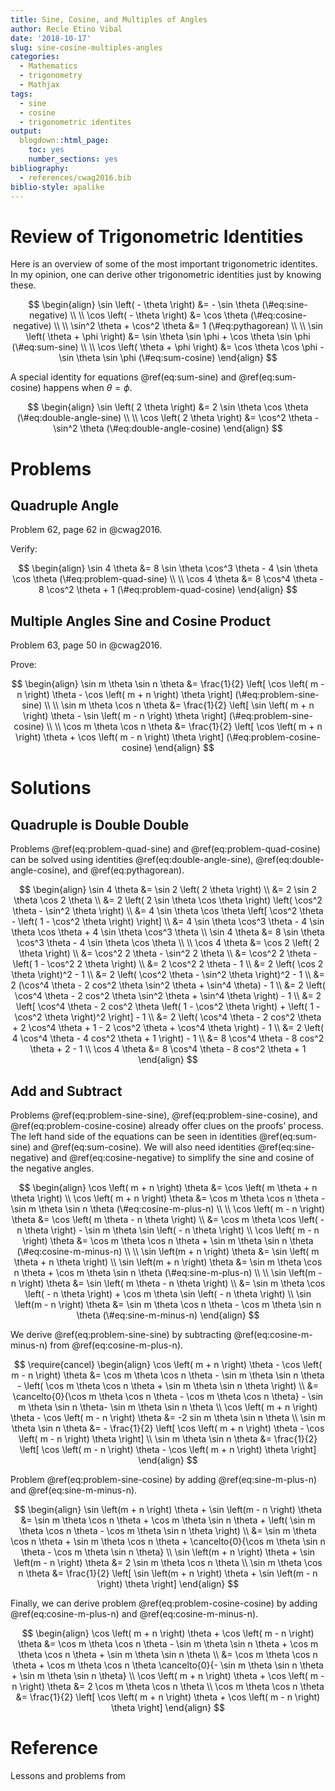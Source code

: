 ```yaml
---
title: Sine, Cosine, and Multiples of Angles
author: Recle Etino Vibal
date: '2018-10-17'
slug: sine-cosine-multiples-angles
categories:
  - Mathematics
  - trigonometry
  - Mathjax
tags:
  - sine
  - cosine
  - trigonometric identites
output:
  blogdown::html_page:
    toc: yes
    number_sections: yes
bibliography:
  - references/cwag2016.bib
biblio-style: apalike
---
```


# Review of Trigonometric Identities

Here is an overview of some of the most important trigonometric identites. In my opinion, one can derive other trigonometric identities just by knowing these.

$$
\begin{align}
\sin \left( - \theta \right) &= - \sin \theta (\#eq:sine-negative)
\\
\\
\cos \left( - \theta \right) &= \cos \theta (\#eq:cosine-negative)
\\
\\
\sin^2 \theta + \cos^2 \theta &= 1 (\#eq:pythagorean)
\\
\\
\sin \left(  \theta + \phi \right) &= \sin \theta \sin \phi + \cos \theta \sin \phi (\#eq:sum-sine)
\\
\\
\cos \left( \theta + \phi \right) &= \cos \theta \cos \phi - \sin \theta \sin \phi (\#eq:sum-cosine)
\end{align}
$$

A special identity for equations \@ref(eq:sum-sine) and \@ref(eq:sum-cosine) happens when $\theta = \phi$.

$$
\begin{align}
\sin \left( 2 \theta \right) &= 2 \sin \theta \cos \theta (\#eq:double-angle-sine)
\\
\\
\cos \left( 2 \theta \right) &= \cos^2 \theta - \sin^2 \theta (\#eq:double-angle-cosine)
\end{align}
$$

# Problems

## Quadruple Angle

Problem 62, page 62 in @cwag2016.

Verify:

$$
\begin{align}
\sin 4 \theta &= 8 \sin \theta \cos^3 \theta - 4 \sin \theta \cos \theta (\#eq:problem-quad-sine)
\\
\\
\cos 4 \theta &= 8 \cos^4 \theta - 8 \cos^2 \theta + 1 (\#eq:problem-quad-cosine)
\end{align}
$$

## Multiple Angles Sine and Cosine Product

Problem 63, page 50 in @cwag2016.

Prove:

$$
\begin{align}
\sin m \theta \sin n \theta &= \frac{1}{2} \left[ \cos \left( m - n \right) \theta - \cos \left( m + n \right) \theta \right] (\#eq:problem-sine-sine)
\\
\\
\sin m \theta \cos n \theta &= \frac{1}{2} \left[ \sin \left( m + n \right) \theta - \sin \left( m - n \right) \theta \right] (\#eq:problem-sine-cosine)
\\
\\
\cos m \theta \cos n \theta &= \frac{1}{2} \left[ \cos \left( m + n \right) \theta + \cos \left( m - n \right) \theta \right] (\#eq:problem-cosine-cosine)
\end{align}
$$

# Solutions

## Quadruple is Double Double

Problems \@ref(eq:problem-quad-sine) and \@ref(eq:problem-quad-cosine) can be solved using identities \@ref(eq:double-angle-sine), \@ref(eq:double-angle-cosine), and \@ref(eq:pythagorean).

$$
\begin{align}
\sin 4 \theta &= \sin 2 \left( 2 \theta \right)
\\
&= 2 \sin 2 \theta \cos 2 \theta
\\
&= 2 \left( 2 \sin \theta \cos \theta \right) \left( \cos^2 \theta - \sin^2 \theta \right)
\\
&= 4 \sin \theta \cos \theta \left[ \cos^2 \theta - \left( 1 - \cos^2 \theta \right) \right]
\\
&= 4 \sin \theta \cos^3 \theta - 4 \sin \theta \cos \theta + 4 \sin \theta \cos^3 \theta
\\
\sin 4 \theta &= 8 \sin \theta \cos^3 \theta - 4 \sin \theta \cos \theta
\\
\\
\cos 4 \theta &= \cos 2 \left( 2 \theta \right)
\\
&= \cos^2 2 \theta - \sin^2 2 \theta
\\
&= \cos^2 2 \theta - \left( 1 - \cos^2 2 \theta \right)
\\
&= 2 \cos^2 2 \theta - 1
\\
&= 2 \left( \cos 2 \theta \right)^2 - 1
\\
&= 2 \left( \cos^2 \theta - \sin^2 \theta \right)^2 - 1
\\
&= 2 (\cos^4 \theta - 2 cos^2 \theta \sin^2 \theta + \sin^4 \theta) - 1
\\
&= 2 \left( \cos^4 \theta - 2 cos^2 \theta \sin^2 \theta + \sin^4 \theta \right) - 1
\\
&= 2 \left[ \cos^4 \theta - 2 cos^2 \theta \left( 1 - \cos^2 \theta \right) + \left( 1 - \cos^2 \theta \right)^2 \right] - 1
\\
&= 2 \left( \cos^4 \theta - 2 cos^2 \theta + 2 \cos^4 \theta + 1 - 2 \cos^2 \theta + \cos^4 \theta \right) - 1
\\
&= 2 \left( 4 \cos^4 \theta - 4 cos^2 \theta + 1 \right) - 1
\\
&= 8 \cos^4 \theta - 8 cos^2 \theta + 2 - 1
\\
\cos 4 \theta &= 8 \cos^4 \theta - 8 cos^2 \theta + 1
\end{align}
$$

## Add and Subtract

Problems \@ref(eq:problem-sine-sine), \@ref(eq:problem-sine-cosine), and \@ref(eq:problem-cosine-cosine) already offer clues on the proofs' process. The left hand side of the equations can be seen in identities \@ref(eq:sum-sine) and \@ref(eq:sum-cosine). We will also need identities \@ref(eq:sine-negative) and \@ref(eq:cosine-negative) to simplify the sine and cosine of the negative angles.

$$
\begin{align}
\cos \left( m + n \right) \theta &= \cos \left( m \theta + n \theta \right)
\\
\cos \left( m + n \right) \theta &= \cos m \theta \cos n \theta - \sin m \theta \sin n \theta (\#eq:cosine-m-plus-n)
\\
\\
\cos \left( m - n \right) \theta &= \cos \left( m \theta - n \theta \right)
\\
&= \cos m \theta \cos \left( - n \theta \right) - \sin m \theta \sin \left( - n \theta \right)
\\
\cos \left( m - n \right) \theta &= \cos m \theta \cos n \theta + \sin m \theta \sin n \theta (\#eq:cosine-m-minus-n)
\\
\\
\sin \left(m + n \right) \theta &= \sin \left( m \theta + n \theta \right)
\\
\sin \left(m + n \right) \theta &= \sin m \theta \cos n \theta + \cos m \theta \sin n \theta (\#eq:sine-m-plus-n)
\\
\\
\sin \left(m - n \right) \theta &= \sin \left( m \theta - n \theta \right)
\\
&= \sin m \theta \cos \left( - n \theta \right) + \cos m \theta \sin \left( - n \theta \right)
\\
\sin \left(m - n \right) \theta &= \sin m \theta \cos n \theta - \cos m \theta \sin n \theta (\#eq:sine-m-minus-n)
\end{align}
$$

We derive \@ref(eq:problem-sine-sine) by subtracting \@ref(eq:cosine-m-minus-n) from \@ref(eq:cosine-m-plus-n).

$$
\require{cancel}
\begin{align}
\cos \left( m + n \right) \theta - \cos \left( m - n \right) \theta &= \cos m \theta \cos n \theta - \sin m \theta \sin n \theta - \left( \cos m \theta \cos n \theta + \sin m \theta \sin n \theta \right)
\\
 &= \cancelto{0}{\cos m \theta \cos n \theta - \cos m \theta \cos n \theta} - \sin m \theta \sin n \theta- \sin m \theta \sin n \theta
 \\
\cos \left( m + n \right) \theta - \cos \left( m - n \right) \theta &= -2 sin m \theta \sin n \theta
\\
\sin m \theta \sin n \theta &= - \frac{1}{2} \left[ \cos \left( m + n \right) \theta - \cos \left( m - n \right) \theta \right]
\\
\sin m \theta \sin n \theta &= \frac{1}{2} \left[ \cos \left( m - n \right) \theta - \cos \left( m + n \right) \theta \right]
\end{align}
$$

Problem \@ref(eq:problem-sine-cosine) by adding \@ref(eq:sine-m-plus-n) and \@ref(eq:sine-m-minus-n).

$$
\begin{align}
\sin \left(m + n \right) \theta + \sin \left(m - n \right) \theta &= \sin m \theta \cos n \theta + \cos m \theta \sin n \theta + \left( \sin m \theta \cos n \theta - \cos m \theta \sin n \theta \right)
\\
&= \sin m \theta \cos n \theta + \sin m \theta \cos n \theta + \cancelto{0}{\cos m \theta \sin n \theta - \cos m \theta \sin n \theta}
\\
\sin \left(m + n \right) \theta + \sin \left(m - n \right) \theta &= 2 \sin m \theta \cos n \theta
\\
\sin m \theta \cos n \theta &= \frac{1}{2} \left[ \sin \left(m + n \right) \theta + \sin \left(m - n \right) \theta \right]
\end{align}
$$

Finally, we can derive problem \@ref(eq:problem-cosine-cosine) by adding \@ref(eq:cosine-m-plus-n) and \@ref(eq:cosine-m-minus-n).

$$
\begin{align}
\cos \left( m + n \right) \theta + \cos \left( m - n \right) \theta &= \cos m \theta \cos n \theta - \sin m \theta \sin n \theta + \cos m \theta \cos n \theta + \sin m \theta \sin n \theta
\\
&= \cos m \theta \cos n \theta + \cos m \theta \cos n \theta \cancelto{0}{- \sin m \theta \sin n \theta + \sin m \theta \sin n \theta}
\\
\cos \left( m + n \right) \theta + \cos \left( m - n \right) \theta &= 2 \cos m \theta \cos n \theta
\\
\cos m \theta \cos n \theta &= \frac{1}{2} \left[ \cos \left( m + n \right) \theta + \cos \left( m - n \right) \theta \right]
\end{align}
$$

# Reference

Lessons and problems from
